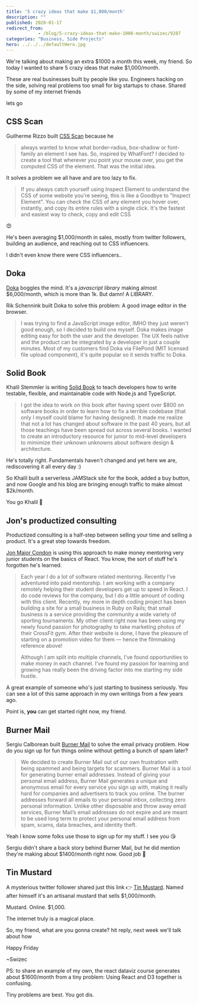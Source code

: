 ```yaml
---
title: '5 crazy ideas that make $1,000/month'
description: ""
published: 2020-01-17
redirect_from: 
            - /blog/5-crazy-ideas-that-make-1000-month/swizec/9287
categories: "Business, Side Projects"
hero: ../../../defaultHero.jpg
---
```

We're talking about making an extra $1000 a month this week, my friend. So today I wanted to share 5 crazy ideas that make $1,000/month.



These are real businesses built by people like you. Engineers hacking on the side, solving real problems too small for big startups to chase. Shared by some of my internet friends



lets go



## CSS Scan



Guilherme Rizzo built [CSS Scan](https://getcssscan.com/) because he



> always wanted to know what border-radius, box-shadow or font-family an element I see has. So, inspired by WhatFont? I decided to create a tool that wherever you point your mouse over, you get the computed CSS of the element. That was the initial idea.



It solves a problem we all have and are too lazy to fix.



> If you always catch yourself using Inspect Element to understand the CSS of some website you're seeing, this is like a Goodbye to "Inspect Element". You can check the CSS of any element you hover over, instantly, and copy its entire rules with a single click. It's the fastest and easiest way to check, copy and edit CSS



😍



He's been averaging $1,000/month in sales, mostly from twitter followers, building an audience, and reaching out to CSS influencers.



I didn't even know there were CSS influencers.​.



## Doka



[Doka](https://pqina.nl/doka/) boggles the mind. It's a _javascript library_ making almost $6,000/month, which is more than 1k. But damn! A LIBRARY.



Rik Schennink built Doka to solve this problem: A good image editor in the browser.



> I was trying to find a JavaScript image editor, IMHO they just weren't good enough, so I decided to build one myself. Doka makes image editing easy for both the user and the developer. The UX feels native and the product can be integrated by a developer in just a couple minutes. Most of my customers find Doka via FilePond (MIT licensed file upload component), it's quite popular so it sends traffic to Doka.



## Solid Book



Khalil Stemmler is writing [Solid Book](https://solidbook.io/) to teach developers how to write testable, flexible, and maintainable code with Node.js and TypeScript.



> I got the idea to work on this book after having spent over $800 on software books in order to learn how to fix a terrible codebase (that only I myself could blame for having designed). It made me realize that not a lot has changed about software in the past 40 years, but all those teachings have been spread out across several books. I wanted to create an introductory resource for junior to mid-level developers to mimimize their unknown unknowns about software design & architecture.



He's totally right. Fundamentals haven't changed and yet here we are, rediscovering it all every day :)



So Khalil built a serverless JAMStack site for the book, added a buy button, and now Google and his blog are bringing enough traffic to make almost $2k/month.



You go Khalil 💪



## Jon's productized consulting



Productized consulting is a half-step between selling your time and selling a product. It's a great step towards freedom.



[Jon Major Condon](https://twitter.com/jonmajorc) is using this approach to make money mentoring very junior students on the basics of React. You know, the sort of stuff he's forgotten he's learned.



> Each year I do a lot of software related mentoring. Recently I’ve adventured into paid mentorship. I am working with a company remotely helping their student developers get up to speed in React. I do code reviews for the company, but I do a little amount of coding with this client. Recently, my more in depth coding project has been building a site for a small business in Ruby on Rails; that small business is a service providing the community a wide variety of sporting tournaments. My other client right now has been using my newly found passion for photography to take marketing photos of their CrossFit gym. After their website is done, I have the pleasure of starting on a promotion video for them — hence the filmmaking reference above!
>
>
>
> Although I am split into multiple channels, I’ve found opportunities to make money in each channel. I’ve found my passion for learning and growing has really been the driving factor into me starting my side hustle.



A great example of someone who's just starting to business seriously. You can see a lot of this same approach in my own writings from a few years ago.



Point is, **you** can get started right now, my friend.



## Burner Mail



Sergiu Calborean built [Burner Mail](https://burnermail.io/) to solve the email privacy problem. How do you sign up for fun things online without getting a bunch of spam later?



> We decided to create Burner Mail out of our own frustration with being spammed and being targets for scammers. Burner Mail is a tool for generating burner email addresses. Instead of giving your personal email address, Burner Mail generates a unique and anonymous email for every service you sign up with, making it really hard for companies and advertisers to track you online. The burner addresses forward all emails to your personal inbox, collecting zero personal information. Unlike other disposable and throw away email services, Burner Mail’s email addresses do not expire and are meant to be used long term to protect your personal email address from spam, scams, data breaches, and identity theft.



Yeah I know some folks use those to sign up for my stuff. I see you 😘



Sergiu didn't share a back story behind Burner Mail, but he did mention they're making about $1400/month right now. Good job 👏



## Tin Mustard



A mysterious twitter follower shared just this link 👉 [Tin Mustard](https://tinmustard.com/). Named after himself it's an artisanal mustard that sells $1,000/month.



Mustard. Online. $1,000.



The internet truly is a magical place.



So, my friend, what are you gonna create​? hit reply, next week we'll talk about how



Happy Friday



~Swizec



PS: to share an example of my own, the react dataviz course generates about $1600/month from a tiny problem: Using React and D3 together is confusing.



Tiny problems are best. You got dis.